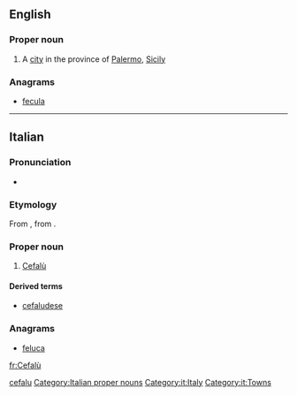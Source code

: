 ==English==

===Proper noun===
{{wikipedia}}
{{en-proper noun}}

# A [[city]] in the province of [[Palermo]], [[Sicily]]

===Anagrams===
* [[fecula#English|fecula]]

[[Category:English terms spelled with Ù|cefalu]]

----

==Italian==

===Pronunciation===
* {{rhymes|u|lang=it}}

===Etymology===
From {{etyl|la|it}} {{m|la|Cephaloedium}}, from {{etyl|grc|it}} {{m|grc|Κεφαλοίδιον}}.

===Proper noun===
{{wikipedia|lang=it}}
{{head|it|proper nouns}}

# [[#English|Cefalù]]

====Derived terms====
* [[cefaludese]]

===Anagrams===
* [[feluca#Italian|feluca]]

[[Category:Italian proper nouns]]
[[Category:it:Italy]]
[[Category:it:Towns]]

[[fr:Cefalù]]